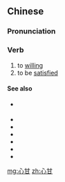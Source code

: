==Chinese==
{{zh-forms}}

===Pronunciation===
{{zh-pron
|m=xīngān
|c=sam1 gam1
|cat=v
}}

===Verb===
{{zh-verb}}

# to [[willing]]
# to be [[satisfied]]

====See also====
* {{qualifier|not to be confused with}} {{zh-l|甘心}}
* {{zh-l|甘願}}
* {{zh-l|樂意}}
* {{zh-l|樂於}}
* {{zh-l|情願}}
* {{zh-l|心甘情願}}
* {{zh-l|願意}}

[[mg:心甘]]
[[zh:心甘]]